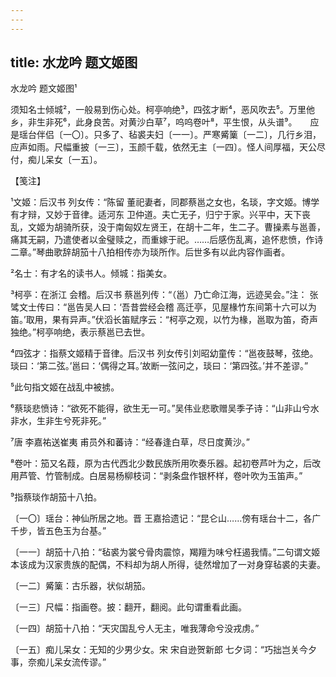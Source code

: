```yaml
---
---
---
```

title: 水龙吟 题文姬图
---



水龙吟 题文姬图¹





须知名士倾城²，一般易到伤心处。柯亭响绝³，四弦才断⁴，恶风吹去⁵。万里他乡，非生非死⁶，此身良苦。对黄沙白草⁷，呜呜卷叶⁸，平生恨，从头谱⁹。　　应是瑶台伴侣〔一〇〕。只多了、毡裘夫妇〔一一〕。严寒觱篥〔一二〕，几行乡泪，应声如雨。尺幅重披〔一三〕，玉颜千载，依然无主〔一四〕。怪人间厚福，天公尽付，痴儿呆女〔一五〕。





【笺注】


¹文姬：后汉书 列女传：“陈留 董祀妻者，同郡蔡邕之女也，名琰，字文姬。博学有才辩，又妙于音律。适河东 卫仲道。夫亡无子，归宁于家。兴平中，天下丧乱，文姬为胡骑所获，没于南匈奴左贤王，在胡十二年，生二子。曹操素与邕善，痛其无嗣，乃遣使者以金璧赎之，而重嫁于祀。……后感伤乱离，追怀悲愤，作诗二章。”琴曲歌辞胡笳十八拍相传亦为琰所作。后世多有以此内容作画者。

²名士：有才名的读书人。倾城：指美女。

³柯亭：在浙江 会稽。后汉书 蔡邕列传：“（邕）乃亡命江海，远迹吴会。”注： 张骘文士传曰：“邕告吴人曰：‘吾昔尝经会稽 高迁亭，见屋椽竹东间第十六可以为笛。’取用，果有异声。”伏滔长笛赋序云：“柯亭之观，以竹为椽，邕取为笛，奇声独绝。”柯亭响绝，表示蔡邕已去世。

⁴四弦才：指蔡文姬精于音律。后汉书 列女传引刘昭幼童传：“邕夜鼓琴，弦绝。琰曰：‘第二弦。’邕曰：‘偶得之耳。’故断一弦问之，琰曰：‘第四弦。’并不差谬。”

⁵此句指文姬在战乱中被掳。

⁶蔡琰悲愤诗：“欲死不能得，欲生无一可。”吴伟业悲歌赠吴季子诗：“山非山兮水非水，生非生兮死非死。”

⁷唐 李嘉祐送崔夷 甫员外和蕃诗：“经春逢白草，尽日度黄沙。”

⁸卷叶：笳又名葭，原为古代西北少数民族所用吹奏乐器。起初卷芦叶为之，后改用芦管、竹管制成。白居易杨柳枝词：“剥条盘作银杯样，卷叶吹为玉笛声。”

⁹指蔡琰作胡笳十八拍。

〔一〇〕瑶台：神仙所居之地。晋 王嘉拾遗记：“昆仑山……傍有瑶台十二，各广千步，皆五色玉为台基。”

〔一一〕胡笳十八拍：“毡裘为裳兮骨肉震惊，羯羶为味兮枉遏我情。”二句谓文姬本该成为汉家贵族的配偶，不料却为胡人所得，徒然增加了一对身穿毡裘的夫妻。

〔一二〕觱篥：古乐器，状似胡笳。

〔一三〕尺幅：指画卷。披：翻开，翻阅。此句谓重看此画。

〔一四〕胡笳十八拍：“天灾国乱兮人无主，唯我薄命兮没戎虏。”

〔一五〕痴儿呆女：无知的少男少女。宋 宋自逊贺新郎 七夕词：“巧拙岂关今夕事，奈痴儿呆女流传谬。”